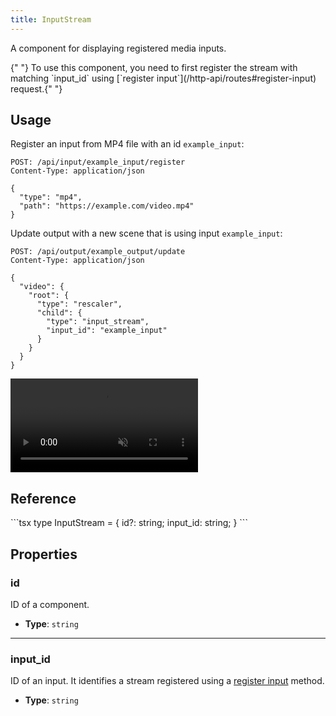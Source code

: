 ```yaml
---
title: InputStream
---
```



A component for displaying registered media inputs.

<Aside>
  {" "}
  To use this component, you need to first register the stream with matching `input_id`
  using [`register input`](/http-api/routes#register-input) request.{" "}
</Aside>

## Usage

Register an input from MP4 file with an id `example_input`:

<CollapsibleDetails summaryTitle='Register input request' open>

```http
POST: /api/input/example_input/register
Content-Type: application/json

{
  "type": "mp4",
  "path": "https://example.com/video.mp4"
}
```

</CollapsibleDetails>

Update output with a new scene that is using input `example_input`:

<CollapsibleDetails summaryTitle='Update request' open>

```http
POST: /api/output/example_output/update
Content-Type: application/json

{
  "video": {
    "root": {
      "type": "rescaler",
      "child": {
        "type": "input_stream",
        "input_id": "example_input"
      }
    }
  }
}
```

</CollapsibleDetails>

<CollapsibleDetails summaryTitle="Example output">
  <video autoplay loop muted src={ExampleImage} alt="example output" />
</CollapsibleDetails>

## Reference

<CollapsibleDetails summaryTitle='Type definitions' open>
```tsx
type InputStream = {
  id?: string;
  input_id: string;
}
```
</CollapsibleDetails>

## Properties

### id

ID of a component.

- **Type**: `string`

---

### input_id

ID of an input. It identifies a stream registered using a [register input](/http-api/routes#register-input) method.

- **Type**: `string`
